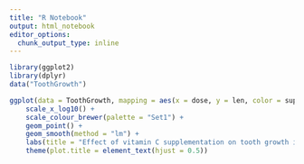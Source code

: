 ```yaml
---
title: "R Notebook"
output: html_notebook
editor_options: 
  chunk_output_type: inline
---
```


```r
library(ggplot2)
library(dplyr)
data("ToothGrowth")
```

```r
ggplot(data = ToothGrowth, mapping = aes(x = dose, y = len, color = supp)) + 
    scale_x_log10() +
    scale_colour_brewer(palette = "Set1") +
    geom_point() + 
    geom_smooth(method = "lm") +
    labs(title = "Effect of vitamin C supplementation on tooth growth in guinea pigs", x = "log Dose (mg/day)", y = "Odontoblast Length (microns)") + 
    theme(plot.title = element_text(hjust = 0.5))
```


